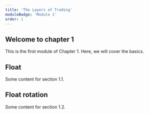```yaml
---
title: 'The Layers of Trading'
moduleBadge: 'Module 1'
order: 1
---
```


## Welcome to chapter 1

This is the first module of Chapter 1. Here, we will cover the basics.

## Float

Some content for section 1.1.

## Float rotation

Some content for section 1.2.
